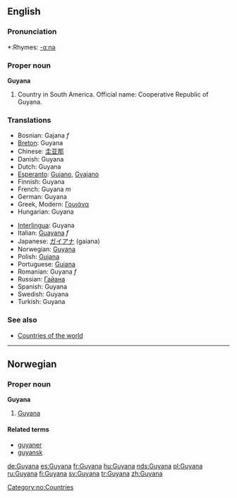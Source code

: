 ==English==

===Pronunciation===
*:Rhymes: [[Rhymes:English:-ɑːnə|-ɑːnə]]

===Proper noun===
'''Guyana'''
{{wikipedia}}

# Country in South America. Official name: Cooperative Republic of Guyana.
===Translations===
{{top}}
*Bosnian: Gajana ''f''
*[[Breton]]: Guyana
*Chinese: [[圭亚那]]
*Danish: Guyana
*Dutch: Guyana
*[[Esperanto]]: [[Gujano]], [[Gvajano]]
*Finnish: Guyana
*French: Guyana ''m''
*German: Guyana
*Greek, Modern: [[Γουιάνα]]
*Hungarian: Guyana
{{mid}}
*[[Interlingua]]: Guyana
*Italian: [[Guayana]] ''f''
*Japanese: [[ガイアナ]] (gaiana)
*Norwegian: [[Guyana#Norwegian|Guyana]]
*Polish: [[Gujana]]
*Portuguese: [[Guiana]]
*Romanian: Guyana ''f''
*Russian: [[Гайана]]
*Spanish: Guyana
*Swedish: Guyana
*Turkish: Guyana
{{bottom}}

===See also===
* [[Countries of the world]]

----
==Norwegian==
===Proper noun===
[[Category:no:Countries]]
'''Guyana'''

#[[Guyana#English|Guyana]]

====Related terms====
*[[guyaner]]
*[[guyansk]]

[[de:Guyana]]
[[es:Guyana]]
[[fr:Guyana]]
[[hu:Guyana]]
[[nds:Guyana]]
[[pl:Guyana]]
[[ru:Guyana]]
[[fi:Guyana]]
[[sv:Guyana]]
[[tr:Guyana]]
[[zh:Guyana]]